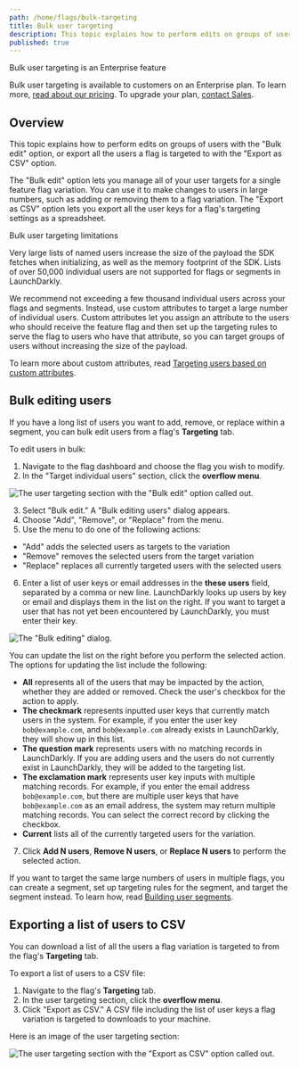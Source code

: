 ```yaml
---
path: /home/flags/bulk-targeting
title: Bulk user targeting
description: This topic explains how to perform edits on groups of users, or export all the users a flag is targeted to.
published: true
---
```


<Callout intent="primary">
<CalloutTitle>Bulk user targeting is an Enterprise feature</CalloutTitle>
<CalloutDescription>

Bulk user targeting is available to customers on an Enterprise plan. To learn more, [read about our pricing](https://launchdarkly.com/pricing/). To upgrade your plan, [contact Sales](https://launchdarkly.com/contact-sales/).

</CalloutDescription>
</Callout>

## Overview

This topic explains how to perform edits on groups of users with the "Bulk edit" option, or export all the users a flag is targeted to with the "Export as CSV" option.

The "Bulk edit" option lets you manage all of your user targets for a single feature flag variation. You can use it to make changes to users in large numbers, such as adding or removing them to a flag variation. The "Export as CSV" option lets you export all the user keys for a flag's targeting settings as a spreadsheet.

<Callout intent="alert">
<CalloutTitle>Bulk user targeting limitations</CalloutTitle>
<CalloutDescription>

Very large lists of named users increase the size of the payload the SDK fetches when initializing, as well as the memory footprint of the SDK. Lists of over 50,000
individual users are not supported for flags or segments in LaunchDarkly.

We recommend not exceeding a few thousand individual users across your flags and segments. Instead, use custom attributes to target a large number of individual users. Custom attributes let you assign an attribute to the users who should receive the feature flag and then set up the targeting rules to serve the flag to users who have that attribute, so you can target groups of users without increasing the size of the payload.

To learn more about custom attributes, read [Targeting users based on custom attributes](/home/flags/targeting-rules#targeting-users-based-on-custom-attributes).

</CalloutDescription>
</Callout>

## Bulk editing users

If you have a long list of users you want to add, remove, or replace within a segment, you can bulk edit users from a flag's **Targeting** tab.

To edit users in bulk:

1. Navigate to the flag dashboard and choose the flag you wish to modify.
2. In the "Target individual users" section, click the **overflow menu**.

![The user targeting section with the "Bulk edit" option called out.](flag-targeting-bulk-edit-callout.png)

3. Select "Bulk edit." A "Bulk editing users" dialog appears.
4. Choose "Add", "Remove", or "Replace" from the menu.
5. Use the menu to do one of the following actions:
  - "Add" adds the selected users as targets to the variation
  - "Remove" removes the selected users from the target variation
  - "Replace" replaces all currently targeted users with the selected users
6. Enter a list of user keys or email addresses in the **these users** field, separated by a comma or new line. LaunchDarkly looks up users by key or email and displays them in the list on the right. If you want to target a user that has not yet been encountered by LaunchDarkly, you must enter their key.

![The "Bulk editing" dialog.](flag-targeting-bulk-edit.png)

You can update the list on the right before you perform the selected action. The options for updating the list include the following:

- **All** represents all of the users that may be impacted by the action, whether they are added or removed. Check the user's checkbox for the action to apply.
- **The checkmark** represents inputted user keys that currently match users in the system. For example, if you enter the user key `bob@example.com`, and `bob@example.com` already exists in LaunchDarkly, they will show up in this list.
- **The question mark** represents users with no matching records in LaunchDarkly. If you are adding users and the users do not currently exist in LaunchDarkly, they will be added to the targeting list.
- **The exclamation mark** represents user key inputs with multiple matching records. For example, if you enter the email address `bob@example.com`, but there are multiple user keys that have `bob@example.com` as an email address, the system may return multiple matching records. You can select the correct record by clicking the checkbox.
- **Current** lists all of the currently targeted users for the variation.

7. Click **Add N users**, **Remove N users**, or **Replace N users** to perform the selected action.

If you want to target the same large numbers of users in multiple flags, you can create a segment, set up targeting rules for the segment, and target the segment instead. To learn how, read [Building user segments](/home/users/segments).

## Exporting a list of users to CSV

You can download a list of all the users a flag variation is targeted to from the flag's **Targeting** tab.

To export a list of users to a CSV file:

1. Navigate to the flag's **Targeting** tab.
2. In the user targeting section, click the **overflow menu**.
3. Click "Export as CSV." A CSV file including the list of user keys a flag variation is targeted to downloads to your machine.

Here is an image of the user targeting section:

![The user targeting section with the "Export as CSV" option called out.](flag-targeting-export-as-csv.png)
